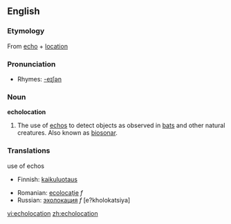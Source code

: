 ==English==
===Etymology===
{{wikipedia}}
From [[echo]] + [[location]]

===Pronunciation===
*Rhymes: [[Rhymes:English:-eɪʃǝn|-eɪʃǝn]]

===Noun===
'''echolocation'''
#The use of [[echo]]s to detect objects as observed in [[bat]]s and other natural creatures.  Also known as [[biosonar]].

=== Translations ===
;use of echos
{{top}}
*Finnish: [[kaikuluotaus]]
{{mid}}
*Romanian: [[ecolocaţie]] ''f''
*Russian: [[эхолокация]] ''f'' [e?kholokatsiya]
{{bottom}}

[[vi:echolocation]]
[[zh:echolocation]]
